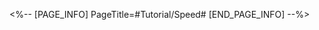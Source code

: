 <%-- [PAGE_INFO]
PageTitle=#Tutorial/Speed#
[END_PAGE_INFO] --%>
{{Tutorial
|sort      = 110301
|title     = Speed
|subtitle  = 
|type      = Battle
|about     = 
|image1    = Tutorial Speed 1.png{{subst:void|<!--$UPLOAD:<<SpriteOutput/TutorialPic/TutorialPage_110301.png>-<Tutorial Speed 1.png>-<Tutorial Files>>-->}}
|text1     = {{Color|h|nobold=1|SPD}} will affect the interval between a target's actions. The faster their speed, the shorter the interval. At the same time, {{Color|h|nobold=1|SPD}} also affects the {{Color|h|nobold=1|Action Order}} when entering battle.
}}